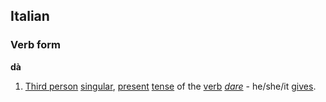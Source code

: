 ==Italian==
===Verb form===
'''dà'''
#[[Third person]] [[singular]], [[present]] [[tense]] of the [[verb]] ''[[dare]]'' - he/she/it [[gives]].